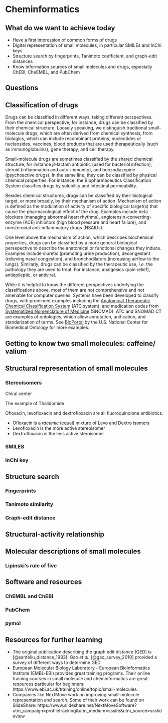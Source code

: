 # Cheminformatics {#chemoinfo}

## What do we want to achieve today

* Have a first impression of common forms of drugs 
* Digital representation of small molecules, in particular SMILEs and InChi keys
* Structure search by fingerprints, Tanimoto coefficient, and graph-edit distances 
* Know information sources of small molecules and drugs, especially ChEBI, CheEMBL, and PubChem

## Questions

## Classification of drugs

Drugs can be classified in different ways, taking different perspectives. From the chemical perspective, for instance, drugs can be classified by their chemical structure. Loosely speaking, we distinguish traditional small-molecule drugs, which are often derived from chemical synthesis, from biologics, which can include recombinant proteins, nucleotides or nucleosides, vaccines, blood products that are used therapeutically (such as immunoglobulins), gene therapy, and cell therapy. 

Small-molecule drugs are sometimes classified by the shared chemical structure, for instance $\beta$-lactam antibiotic (used for bacterial infection), steroid (inflammation and auto-immunity), and benzodiazepine (psychoactive drugs). In the same line, they can be classified by physical chemical properties. For instance, the Biopharmaceutics Classification System classifies drugs by solubility and intestinal permeability.

Besides chemical structures, drugs can be classified by their biological target, or more broadly, by their mechanism of action. Mechanism of action is defined as the modulation of activity of specific biological target(s) that cause the pharmacological effect of the drug. Examples include beta blockers (managing abnormal heart rhythms), angiotensin-converting-enzyme (ACE) inhibitors (high blood pressure and heart failure), and nonsteroidal anti-inflammatory drugs (NSAIDs).

One level above the mechanism of action, which describes biochemical properties, drugs can be classified by a more general biological persepective to describe the anatomical or functional changes they induce. Examples include diuretic (promoting urine production), decongestant (relieving nasal congestion), and bronchodilators (increasing airflow to the lungs). Similarly, drugs can be classified by the therapeutic use, *i.e.* the pathology they are used to treat. For instance, analgesics (pain relief), antiepileptic, or antiviral.

While it is helpful to know the different perspectives underlying the classifications above, most of them are not comprehensive and not amenable for computer queries. Systems have been developed to classify drugs, with prominent examples including the [Anatomical Therapeutic Chemical Classification System](https://www.whocc.no/) (ATC system), and medication codes from [Systematized Nomenclature of Medicine](https://www.hl7.org/fhir/valueset-medication-codes.html) (SNOMAD). ATC and SNOMAD CT are examples of ontologies, which allow annotation, unification, and standarization of terms. See [BioPortal](https://bioportal.bioontology.org/) by the U.S. National Center for Biomedical Ontology for more examples.

## Getting to know two small molecules: caffeine/ valium

## Structural representation of small molecules

### Stereoisomers

Chiral center

The example of Thalidomide

Ofloxacin, levofloxacin and dextrofloxacin are all fluoroquinolone antibiotics. 

* Ofloxacin is a *racemic* (equal) mixture of Levo and Dextro isomers
* Levofloxacin is the more active stereoisomer
* Dextrofloxacin is the less active steroisomer

### SMILES

### InChi key

## Structure search

### Fingerprints

### Tanimoto similarity

### Graph-edit distance

## Structural-activity relationship

## Molecular descriptions of small molecules

### Lipinski's rule of five

## Software and resources

### ChEMBL and ChEBI

### PubChem

### pymol

## Resources for further learning

* The original publication describing the graph edit distance (GED) is [@sanfeliu_distance_1983]. Gao *et al.* [@gao_survey_2010] provided a survey of different ways to determine GED.
* European Molecular Biology Laboratory - European Bioinformatics Institute (EMBL-EBI) provides great training programs. Their online training courses in small molecule and cheminformatics are great resources particular for beginners: https://www.ebi.ac.uk/training/online/topic/small-molecules.
* Companies like NextMove work on improving small-molecule representation and search. Some of their work can be found on SlideShare: https://www.slideshare.net/NextMoveSoftware?utm_campaign=profiletracking&utm_medium=sssite&utm_source=ssslideview
